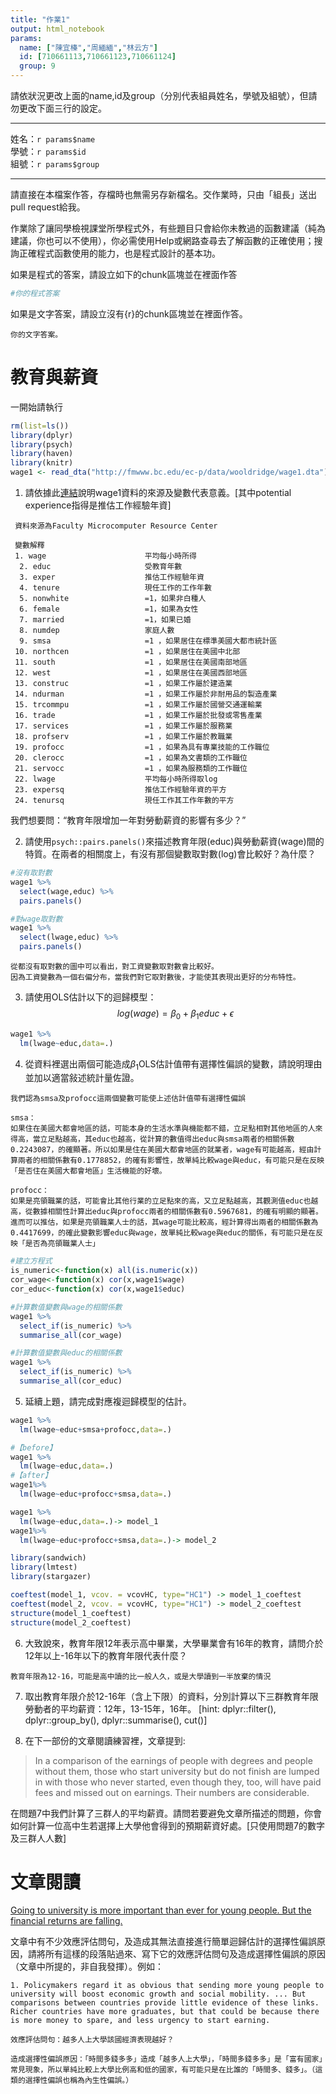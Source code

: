 ```yaml
---
title: "作業1"
output: html_notebook
params:
  name: ["陳宜榛","周緬緬","林云方"]
  id: [710661113,710661123,710661124]
  group: 9
---
```

請依狀況更改上面的name,id及group（分別代表組員姓名，學號及組號），但請勿更改下面三行的設定。  

***
姓名：`r params$name`  
學號：`r params$id`  
組號：`r params$group`  

***

請直接在本檔案作答，存檔時也無需另存新檔名。交作業時，只由「組長」送出pull request給我。

作業除了讓同學檢視課堂所學程式外，有些題目只會給你未教過的函數建議（純為建議，你也可以不使用），你必需使用Help或網路查尋去了解函數的正確使用；搜詢正確程式函數使用的能力，也是程式設計的基本功。

如果是程式的答案，請設立如下的chunk區塊並在裡面作答
```r
#你的程式答案
```

如果是文字答案，請設立沒有{r}的chunk區塊並在裡面作答。
```
你的文字答案。
```

# 教育與薪資 

一開始請執行
```r
rm(list=ls())
library(dplyr)
library(psych)
library(haven)
library(knitr)
wage1 <- read_dta("http://fmwww.bc.edu/ec-p/data/wooldridge/wage1.dta")
```

1. 請依據此[連結](http://fmwww.bc.edu/ec-p/data/wooldridge/wage1.des)說明wage1資料的來源及變數代表意義。[其中potential experience指得是推估工作經驗年資]

```
 資料來源為Faculty Microcomputer Resource Center
 
 變數解釋
 1. wage                      平均每小時所得
  2. educ                     受教育年數
  3. exper                    推估工作經驗年資
  4. tenure                   現任工作的工作年數
  5. nonwhite                 =1，如果非白種人
  6. female                   =1，如果為女性
  7. married                  =1，如果已婚
  8. numdep                   家庭人數
  9. smsa                     =1 ，如果居住在標準美國大都市統計區
 10. northcen                 =1 ，如果居住在美國中北部
 11. south                    =1 ，如果居住在美國南部地區
 12. west                     =1 ，如果居住在美國西部地區
 13. construc                 =1 ，如果工作屬於建造業
 14. ndurman                  =1 ，如果工作屬於非耐用品的製造產業
 15. trcommpu                 =1 ，如果工作屬於國營交通運輸業
 16. trade                    =1 ，如果工作屬於批發或零售產業
 17. services                 =1 ，如果工作屬於服務業
 18. profserv                 =1 ，如果工作屬於教職業
 19. profocc                  =1 ，如果為具有專業技能的工作職位
 20. clerocc                  =1 ，如果為文書類的工作職位
 21. servocc                  =1 ，如果為服務類的工作職位
 22. lwage                    平均每小時所得取log
 23. expersq                  推估工作經驗年資的平方
 24. tenursq                  現任工作其工作年數的平方
```

我們想要問："教育年限增加一年對勞動薪資的影響有多少？"

2. 請使用`psych::pairs.panels()`來描述教育年限(educ)與勞動薪資(wage)間的特質。在兩者的相關度上，有沒有那個變數取對數(log)會比較好？為什麼？

```r
#沒有取對數
wage1 %>% 
  select(wage,educ) %>%
  pairs.panels()
```

```r
#對wage取對數
wage1 %>% 
  select(lwage,educ) %>%
  pairs.panels()
```

```
從都沒有取對數的圖中可以看出，對工資變數取對數會比較好。
因為工資變數為一個右偏分布，當我們對它取對數後，才能使其表現出更好的分布特性。
```

3. 請使用OLS估計以下的迴歸模型：
$$log(wage)=\beta_0+\beta_1 educ+\epsilon$$

```r
wage1 %>% 
  lm(lwage~educ,data=.)
```

4. 從資料裡選出兩個可能造成$\beta_1$OLS估計值帶有選擇性偏誤的變數，請說明理由並加以適當敍述統計量佐證。

```
我們認為smsa及profocc這兩個變數可能使上述估計值帶有選擇性偏誤

smsa：
如果住在美國大都會地區的話，可能本身的生活水準與機能都不錯，立足點相對其他地區的人來得高，當立足點越高，其educ也越高，從計算的數值得出educ與smsa兩者的相關係數0.2243087，的確顯著。所以如果是住在美國大都會地區的就業者，wage有可能越高，經由計算兩者的相關係數有0.1778852，的確有影響性，故單純比較wage與educ，有可能只是在反映「是否住在美國大都會地區」生活機能的好壞。

profocc：
如果是亮領職業的話，可能會比其他行業的立足點來的高，又立足點越高，其觀測值educ也越高，從數據相關性計算出educ與profocc兩者的相關係數有0.5967681，的確有明顯的顯著。進而可以推估，如果是亮領職業人士的話，其wage可能比較高，經計算得出兩者的相關係數為0.4417699，的確此變數影響educ與wage，故單純比較wage與educ的關係，有可能只是在反映「是否為亮領職業人士」
```

```r
#建立方程式
is_numeric<-function(x) all(is.numeric(x))
cor_wage<-function(x) cor(x,wage1$wage)
cor_educ<-function(x) cor(x,wage1$educ)

#計算數值變數與wage的相關係數
wage1 %>%  
  select_if(is_numeric) %>%
  summarise_all(cor_wage)

#計算數值變數與educ的相關係數
wage1 %>%  
  select_if(is_numeric) %>%
  summarise_all(cor_educ)
```

5. 延續上題，請完成對應複迴歸模型的估計。

```r
wage1 %>% 
  lm(lwage~educ+smsa+profocc,data=.)
```

```r
#【before】
wage1 %>% 
  lm(lwage~educ,data=.)
#【after】
wage1%>%
  lm(lwage~educ+profocc+smsa,data=.)
```

```r
wage1 %>% 
  lm(lwage~educ,data=.)-> model_1
wage1%>%
  lm(lwage~educ+profocc+smsa,data=.)-> model_2

library(sandwich)
library(lmtest)
library(stargazer)

coeftest(model_1, vcov. = vcovHC, type="HC1") -> model_1_coeftest
coeftest(model_2, vcov. = vcovHC, type="HC1") -> model_2_coeftest
structure(model_1_coeftest)
structure(model_2_coeftest)
```
6. 大致說來，教育年限12年表示高中畢業，大學畢業會有16年的教育，請問介於12年以上-16年以下的教育年限代表什麼？

```
教育年限為12-16，可能是高中讀的比一般人久，或是大學讀到一半放棄的情況
```

7. 取出教育年限介於12-16年（含上下限）的資料，分別計算以下三群教育年限勞動者的平均薪資：12年，13-15年，16年。
[hint: dplyr::filter(), dplyr::group_by(), dplyr::summarise(), cut()]

8. 在下一部份的文章閱讀練習裡，文章提到: 

> In a comparison of the earnings of people with degrees and people without them, those who start university but do not finish are lumped in with those who never started, even though they, too, will have paid fees and missed out on earnings. Their numbers are considerable. 

在問題7中我們計算了三群人的平均薪資。請問若要避免文章所描述的問題，你會如何計算一位高中生若選擇上大學他會得到的預期薪資好處。[只使用問題7的數字及三群人人數]

# 文章閱讀
[Going to university is more important than ever for young people.
But the financial returns are falling.](https://www.economist.com/news/international/21736151-financial-returns-are-falling-going-university-more-important-ever)

文章中有不少效應評估問句，及造成其無法直接進行簡單迴歸估計的選擇性偏誤原因，請將所有這樣的段落貼過來、寫下它的效應評估問句及造成選擇性偏誤的原因（文章中所提的，非自我發揮）。例如：

```
1. Policymakers regard it as obvious that sending more young people to university will boost economic growth and social mobility. ... But comparisons between countries provide little evidence of these links. Richer countries have more graduates, but that could be because there is more money to spare, and less urgency to start earning.

效應評估問句：越多人上大學該國經濟表現越好？

造成選擇性偏誤原因：「時間多錢多多」造成「越多人上大學」，「時間多錢多多」是「富有國家」常見現象，所以單純比較上大學比例高和低的國家，有可能只是在比誰的「時間多、錢多」。（這類的選擇性偏誤也稱為內生性偏誤。）
```
